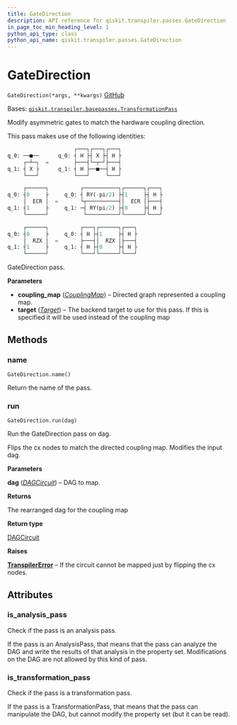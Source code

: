 ```yaml
---
title: GateDirection
description: API reference for qiskit.transpiler.passes.GateDirection
in_page_toc_min_heading_level: 1
python_api_type: class
python_api_name: qiskit.transpiler.passes.GateDirection
---
```


# GateDirection

<span id="qiskit.transpiler.passes.GateDirection" />

`GateDirection(*args, **kwargs)` [GitHub](https://github.com/qiskit/qiskit/tree/stable/0.22/qiskit/transpiler/passes/utils/gate_direction.py "view source code")

Bases: [`qiskit.transpiler.basepasses.TransformationPass`](qiskit.transpiler.TransformationPass "qiskit.transpiler.basepasses.TransformationPass")

Modify asymmetric gates to match the hardware coupling direction.

This pass makes use of the following identities:

```python
                     ┌───┐┌───┐┌───┐
q_0: ──■──      q_0: ┤ H ├┤ X ├┤ H ├
     ┌─┴─┐  =        ├───┤└─┬─┘├───┤
q_1: ┤ X ├      q_1: ┤ H ├──■──┤ H ├
     └───┘           └───┘     └───┘

     ┌──────┐          ┌───────────┐┌──────┐┌───┐
q_0: ┤0     ├     q_0: ┤ RY(-pi/2) ├┤1     ├┤ H ├
     │  ECR │  =       └┬──────────┤│  ECR │├───┤
q_1: ┤1     ├     q_1: ─┤ RY(pi/2) ├┤0     ├┤ H ├
     └──────┘           └──────────┘└──────┘└───┘

     ┌──────┐          ┌───┐┌──────┐┌───┐
q_0: ┤0     ├     q_0: ┤ H ├┤1     ├┤ H ├
     │  RZX │  =       ├───┤│  RZX │├───┤
q_1: ┤1     ├     q_1: ┤ H ├┤0     ├┤ H ├
     └──────┘          └───┘└──────┘└───┘
```

GateDirection pass.

**Parameters**

*   **coupling\_map** ([*CouplingMap*](qiskit.transpiler.CouplingMap "qiskit.transpiler.CouplingMap")) – Directed graph represented a coupling map.
*   **target** ([*Target*](qiskit.transpiler.Target "qiskit.transpiler.Target")) – The backend target to use for this pass. If this is specified it will be used instead of the coupling map

## Methods

### name

<span id="qiskit.transpiler.passes.GateDirection.name" />

`GateDirection.name()`

Return the name of the pass.

### run

<span id="qiskit.transpiler.passes.GateDirection.run" />

`GateDirection.run(dag)`

Run the GateDirection pass on dag.

Flips the cx nodes to match the directed coupling map. Modifies the input dag.

**Parameters**

**dag** ([*DAGCircuit*](qiskit.dagcircuit.DAGCircuit "qiskit.dagcircuit.DAGCircuit")) – DAG to map.

**Returns**

The rearranged dag for the coupling map

**Return type**

[DAGCircuit](qiskit.dagcircuit.DAGCircuit "qiskit.dagcircuit.DAGCircuit")

**Raises**

[**TranspilerError**](qiskit.transpiler.TranspilerError "qiskit.transpiler.TranspilerError") – If the circuit cannot be mapped just by flipping the cx nodes.

## Attributes

<span id="qiskit.transpiler.passes.GateDirection.is_analysis_pass" />

### is\_analysis\_pass

Check if the pass is an analysis pass.

If the pass is an AnalysisPass, that means that the pass can analyze the DAG and write the results of that analysis in the property set. Modifications on the DAG are not allowed by this kind of pass.

<span id="qiskit.transpiler.passes.GateDirection.is_transformation_pass" />

### is\_transformation\_pass

Check if the pass is a transformation pass.

If the pass is a TransformationPass, that means that the pass can manipulate the DAG, but cannot modify the property set (but it can be read).


